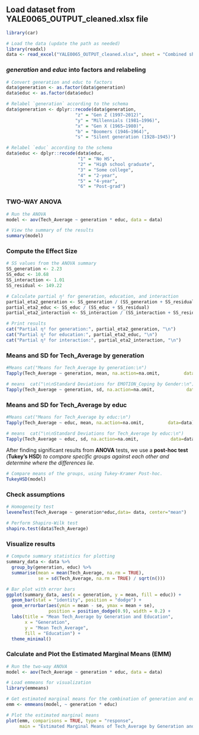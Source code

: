 ## Load dataset from YALE0065_OUTPUT_cleaned.xlsx file

```{r}

library(car)

# Load the data (update the path as needed)
library(readxl)
data <- read_excel("YALE0065_OUTPUT_cleaned.xlsx", sheet = "Combined sheet")
```

### *generation* and *educ* into factors and relabeling

```{r}
# Convert generation and educ to factors
data$generation <- as.factor(data$generation)
data$educ <- as.factor(data$educ)

# Relabel `generation` according to the schema
data$generation <- dplyr::recode(data$generation,
                          "z" = "Gen Z (1997–2012)",
                          "y" = "Millennials (1981–1996)",
                          "x" = "Gen X (1965–1980)",
                          "b" = "Boomers (1946–1964)",
                          "s" = "Silent generation (1928–1945)")

# Relabel `educ` according to the schema
data$educ <- dplyr::recode(data$educ,
                           "1" = "No HS",
                           "2" = "High school graduate",
                           "3" = "Some college",
                           "4" = "2-year",
                           "5" = "4-year",
                           "6" = "Post-grad")
```

### TWO-WAY ANOVA

```{r}
# Run the ANOVA
model <- aov(Tech_Average ~ generation * educ, data = data)

# View the summary of the results
summary(model)
```

### Compute the Effect Size 

```{r}
# SS values from the ANOVA summary
SS_generation <- 2.23
SS_educ <- 10.68
SS_interaction <- 1.01
SS_residual <- 149.22

# Calculate partial η² for generation, education, and interaction
partial_eta2_generation <- SS_generation / (SS_generation + SS_residual)
partial_eta2_educ <- SS_educ / (SS_educ + SS_residual)
partial_eta2_interaction <- SS_interaction / (SS_interaction + SS_residual)

# Print results
cat("Partial η² for generation:", partial_eta2_generation, "\n")
cat("Partial η² for education:", partial_eta2_educ, "\n")
cat("Partial η² for interaction:", partial_eta2_interaction, "\n")

```

###  

### Means and SD for Tech_Average by generation

```{r}
#Means cat("Means for Tech_Average by generation:\n") 
Tapply(Tech_Average ~ generation, mean, na.action=na.omit,         data=data) 
```

```{r}
# means  cat("\n\nStandard Deviations for EMOTION_Coping by Gender:\n") 
Tapply(Tech_Average ~ generation, sd, na.action=na.omit,            data=data) # stand dev
```

### Means and SD for Tech_Average by educ

```{r}
#Means cat("Means for Tech_Average by educ:\n") 
Tapply(Tech_Average ~ educ, mean, na.action=na.omit,         data=data) 
```

```{r}
# means  cat("\n\nStandard Deviations for Tech_Average by educ:\n") 
Tapply(Tech_Average ~ educ, sd, na.action=na.omit,            data=data) # stand dev
```

After finding significant results from **ANOVA** tests, we use a **post-hoc test** (**Tukey's HSD**) *to compare specific groups against each other and determine where the differences lie.*

```{r}
# Compare means of the groups, using Tukey-Kramer Post-hoc.
TukeyHSD(model)
```

### Check assumptions

```{r}
# Homogeneity test
leveneTest(Tech_Average ~ generation*educ,data= data, center="mean")
```

```{r}
# Perform Shapiro-Wilk test
shapiro.test(data$Tech_Average)
```

### Visualize results

```{r}
# Compute summary statistics for plotting
summary_data <- data %>%
  group_by(generation, educ) %>%
  summarise(mean = mean(Tech_Average, na.rm = TRUE),
            se = sd(Tech_Average, na.rm = TRUE) / sqrt(n()))

# Bar plot with error bars
ggplot(summary_data, aes(x = generation, y = mean, fill = educ)) +
  geom_bar(stat = "identity", position = "dodge") +
  geom_errorbar(aes(ymin = mean - se, ymax = mean + se), 
                position = position_dodge(0.9), width = 0.2) +
  labs(title = "Mean Tech_Average by Generation and Education",
       x = "Generation",
       y = "Mean Tech_Average",
       fill = "Education") +
  theme_minimal()


```

### Calculate and Plot the Estimated Marginal Means (EMM)

```{r}
# Run the two-way ANOVA
model <- aov(Tech_Average ~ generation * educ, data = data)

# Load emmeans for visualization
library(emmeans)

# Get estimated marginal means for the combination of generation and educ
emm <- emmeans(model, ~ generation * educ)

# Plot the estimated marginal means
plot(emm, comparisons = TRUE, type = "response", 
     main = "Estimated Marginal Means of Tech_Average by Generation and Education")


```
